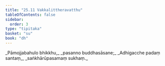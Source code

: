 ```yaml
---
title: "25.11 Vakkalittheravatthu"
tableOfContents: false
sidebar:
  order: 3
type: "tipitaka"
basket: "su"
book: "dh"
---
```



<DynamicBreadcrumb />

<Division number="381" book="dh" bookNo="18" page="68">

<Paragraph number="408" type="verses" book="dh">
_Pāmojjabahulo bhikkhu,_  
_pasanno buddhasāsane;_  
_Adhigacche padaṃ santaṃ,_  
_saṅkhārūpasamaṃ sukhaṃ._
</Paragraph>
</Division>